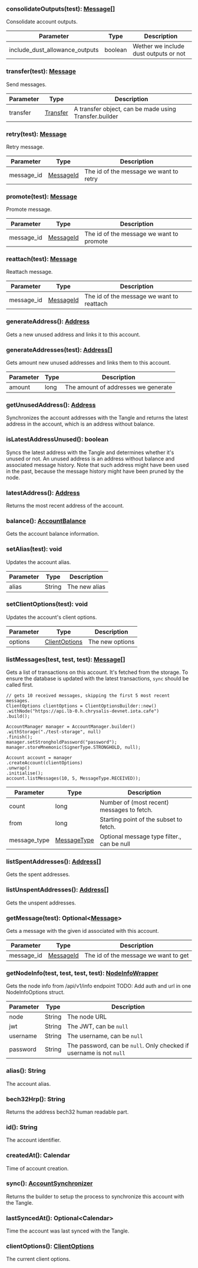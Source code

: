 

### consolidateOutputs(test): [Message[]](#message)

Consolidate account outputs.

| Parameter       | Type |  Description |
| --------------- | -------- | -------- |
| include_dust_allowance_outputs | boolean |  Wether we include dust outputs or not |

### transfer(test): [Message](#message)

Send messages.

| Parameter       | Type |  Description |
| --------------- | -------- | -------- |
| transfer | [Transfer](#transfer) |  A transfer object, can be made using Transfer.builder |

### retry(test): [Message](#message)

Retry message.

| Parameter       | Type |  Description |
| --------------- | -------- | -------- |
| message_id | [MessageId](#messageid) |  The id of the message we want to retry |

### promote(test): [Message](#message)

Promote message.

| Parameter       | Type |  Description |
| --------------- | -------- | -------- |
| message_id | [MessageId](#messageid) |  The id of the message we want to promote |

### reattach(test): [Message](#message)

Reattach message.

| Parameter       | Type |  Description |
| --------------- | -------- | -------- |
| message_id | [MessageId](#messageid) |  The id of the message we want to reattach |

### generateAddress(): [Address](#address)

Gets a new unused address and links it to this account.

### generateAddresses(test): [Address[]](#address)

Gets amount new unused addresses and links them to this account.

| Parameter       | Type |  Description |
| --------------- | -------- | -------- |
| amount | long |  The amount of addresses we generate |

### getUnusedAddress(): [Address](#address)

Synchronizes the account addresses with the Tangle and returns the latest address in the account,
 which is an address without balance.

### isLatestAddressUnused(): boolean

Syncs the latest address with the Tangle and determines whether it's unused or not.
 An unused address is an address without balance and associated message history.
 Note that such address might have been used in the past, because the message history might have been pruned by
 the node.

### latestAddress(): [Address](#address)

Returns the most recent address of the account.

### balance(): [AccountBalance](#accountbalance)

Gets the account balance information.

### setAlias(test): void

Updates the account alias.

| Parameter       | Type |  Description |
| --------------- | -------- | -------- |
| alias | String |  The new alias |

### setClientOptions(test): void

Updates the account's client options.

| Parameter       | Type |  Description |
| --------------- | -------- | -------- |
| options | [ClientOptions](#clientoptions) |  The new options |

### listMessages(test, test, test): [Message[]](#message)

Gets a list of transactions on this account.
 It's fetched from the storage. To ensure the database is updated with the latest transactions,
 `sync` should be called first.
 
 ```
 // gets 10 received messages, skipping the first 5 most recent messages.
 ClientOptions clientOptions = ClientOptionsBuilder::new()
 .withNode("https://api.lb-0.h.chrysalis-devnet.iota.cafe")
 .build();
 
 AccountManager manager = AccountManager.builder()
 .withStorage("./test-storage", null)
 .finish();
 manager.setStrongholdPassword("password");
 manager.storeMnemonic(SignerType.STRONGHOLD, null);
 
 Account account = manager
 .createAccount(clientOptions)
 .unwrap()
 .initialise();
 account.listMessages(10, 5, MessageType.RECEIVED));
 ```

| Parameter       | Type |  Description |
| --------------- | -------- | -------- |
| count | long |  Number of (most recent) messages to fetch. |
| from | long |  Starting point of the subset to fetch. |
| message_type | [MessageType](#messagetype) |  Optional message type filter., can be null |

### listSpentAddresses(): [Address[]](#address)

Gets the spent addresses.

### listUnspentAddresses(): [Address[]](#address)

Gets the unspent addresses.

### getMessage(test): Optional&lt;[Message](#message)&gt;

Gets a message with the given id associated with this account.

| Parameter       | Type |  Description |
| --------------- | -------- | -------- |
| message_id | [MessageId](#messageid) |  The id of the message we want to get |

### getNodeInfo(test, test, test, test): [NodeInfoWrapper](#nodeinfowrapper)

Gets the node info from /api/v1/info endpoint
 TODO: Add auth and url in one NodeInfoOptions struct.

| Parameter       | Type |  Description |
| --------------- | -------- | -------- |
| node | String |  The node URL |
| jwt | String |  The JWT, can be `null` |
| username | String |  The username, can be `null` |
| password | String |  The password, can be `null`. Only checked if username is not `null` |

### alias(): String

The account alias.

### bech32Hrp(): String

Returns the address bech32 human readable part.

### id(): String

The account identifier.

### createdAt(): Calendar

Time of account creation.

### sync(): [AccountSynchronizer](#accountsynchronizer)

Returns the builder to setup the process to synchronize this account with the Tangle.

### lastSyncedAt(): Optional&lt;Calendar&gt;

Time the account was last synced with the Tangle.

### clientOptions(): [ClientOptions](#clientoptions)

The current client options.

